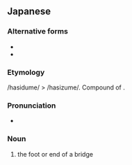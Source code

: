 ==Japanese==
{{ja-kanjitab|橋|詰}}

===Alternative forms===
* {{l|ja|橋詰め}}
* {{l|ja|橋爪}}

===Etymology===
/hasidume/ > /hasizume/. Compound of {{compound|橋|tr1=hashi|t1=bridge|詰め|tr2=tsume|t2=edge|lang=ja}}.

===Pronunciation===
* {{IPA|[haɕizume]|lang=ja}}

===Noun===
{{ja-noun|はしづめ}}

# the foot or end of a bridge